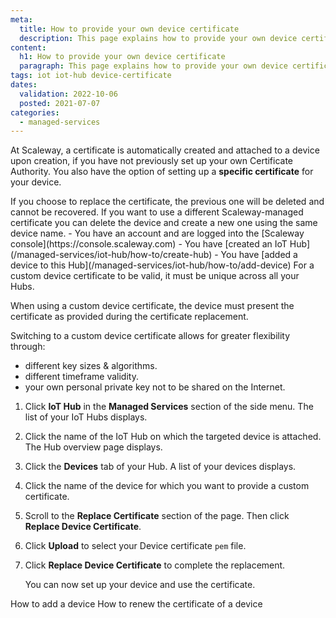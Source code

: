 ```yaml
---
meta:
  title: How to provide your own device certificate
  description: This page explains how to provide your own device certificate
content:
  h1: How to provide your own device certificate
  paragraph: This page explains how to provide your own device certificate
tags: iot iot-hub device-certificate 
dates:
  validation: 2022-10-06
  posted: 2021-07-07
categories:
  - managed-services
---
```


At Scaleway, a certificate is automatically created and attached to a device upon creation, if you have not previously set up your own Certificate Authority. You also have the option of setting up a **specific certificate** for your device.

<Macro id="iam-requirements" />
 
<Message type="important">
  If you choose to replace the certificate, the previous one will be deleted and cannot be recovered.
  If you want to use a different Scaleway-managed certificate you can delete the device and create a new one using the same device name.
</Message>

<Message type="requirement">
  - You have an account and are logged into the [Scaleway console](https://console.scaleway.com)
  - You have [created an IoT Hub](/managed-services/iot-hub/how-to/create-hub)
  - You have [added a device to this Hub](/managed-services/iot-hub/how-to/add-device)
</Message>

<Message type="important">
  For a custom device certificate to be valid, it must be unique across all your Hubs.
</Message>

When using a custom device certificate, the device must present the certificate as provided during the certificate replacement.

Switching to a custom device certificate allows for greater flexibility through: 

- different key sizes & algorithms.
- different timeframe validity.
- your own personal private key not to be shared on the Internet.

1. Click **IoT Hub** in the **Managed Services** section of the side menu. The list of your IoT Hubs displays.
2. Click the name of the IoT Hub on which the targeted device is attached. The Hub overview page displays.
3. Click the **Devices** tab of your Hub. A list of your devices displays.
4. Click the name of the device for which you want to provide a custom certificate. 
5. Scroll to the **Replace Certificate** section of the page. Then click **Replace Device Certificate**.
6. Click **Upload** to select your Device certificate `pem` file.
7. Click **Replace Device Certificate** to complete the replacement.

    You can now set up your device and use the certificate.


<Navigation title="See Also">
  <PreviousButton to="/managed-services/iot-hub/how-to/add-device">How to add a device</PreviousButton>
  <NextButton to="/managed-services/iot-hub/how-to/renew-device-certificate">How to renew the certificate of a device</NextButton>
</Navigation>

